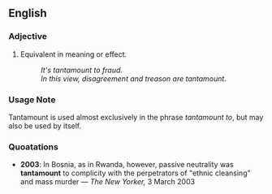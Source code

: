 ==English==
===Adjective===
#Equivalent in meaning or effect.
#: ''It's tantamount to fraud.''
#: ''In this view, disagreement and treason are tantamount.''

===Usage Note===
Tantamount is used almost exclusively in the phrase ''tantamount to'', but may also be used by itself.

===Quoatations===
*'''2003''': In Bosnia, as in Rwanda, however, passive neutrality was '''tantamount''' to complicity with the perpetrators of "ethnic cleansing" and mass murder &mdash; ''The New Yorker,'' 3 March 2003